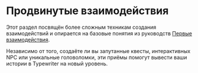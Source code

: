 # Продвинутые взаимодействия

Этот раздел посвящён более сложным техникам создания взаимодействий и опирается на базовые понятия из руководств [Первые взаимодействия](../01-interactions/index.mdx).

Независимо от того, создаёте ли вы запутанные квесты, интерактивных NPC или уникальные головоломки, эти приёмы помогут вывести ваши истории в Typewriter на новый уровень.
